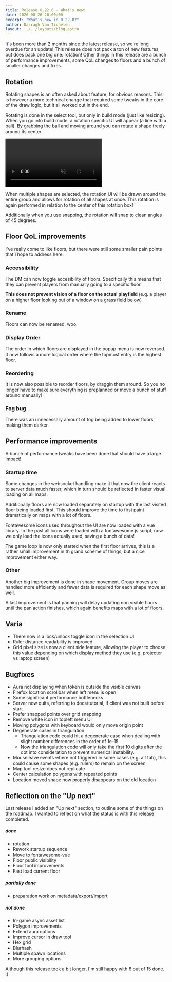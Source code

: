 ```yaml
---
title: Release 0.22.0 - What's new!
date: 2020-08-26 20:00:00
excerpt: "What's new in 0.22.0?"
author: Darragh Van Tichelen
layout: ../../layouts/blog.astro
---
```


It's been more than 2 months since the latest release, so we're long overdue for an update!
This release does not pack a ton of new features, but does pack one big one: rotation!
Other things in this release are a bunch of performance improvements, some QoL changes to floors and a bunch of smaller changes and fixes.

## Rotation

Rotating shapes is an often asked about feature, for obvious reasons.
This is however a more technical change that required some tweaks in the core of the draw logic,
but it all worked out in the end.

Rotating is done in the select tool, but only in build mode (just like resizing).
When you go into build mode, a rotation specific UI will appear (a line with a ball).
By grabbing the ball and moving around you can rotate a shape freely around its center.

<video autoplay loop muted style="max-width: min(680px, 75vw);">
    <source src="/blog/release-0.22/rotation.webm" type="video/webm" />
    <source src="/blog/release-0.22/rotation.mp4" type="video/mp4" />
</video>

When multiple shapes are selected, the rotation UI will be drawn around the entire group and allows for rotation of all shapes at once.
This rotation is again performed in relation to the center of this rotation box!

Additionally when you use snapping, the rotation will snap to clean angles of 45 degrees.

## Floor QoL improvements

I've really come to like floors, but there were still some smaller pain points that I hope to address here.

### Accessibility

The DM can now toggle accesibility of floors. Specifically this means that they can prevent players from manually going to a specific floor.

**This does not prevent vision of a floor on the actual playfield** (e.g. a player on a higher floor looking out of a window on a grass field below)

### Rename

Floors can now be renamed, woo.

### Display Order

The order in which floors are displayed in the popup menu is now reversed. It now follows a more logical order where the topmost entry is the highest floor.

### Reordering

It is now also possible to reorder floors, by draggin them around. So you no longer have to make sure everything is preplanned or move a bunch of stuff around manually!

### Fog bug

There was an unnecessary amount of fog being added to lower floors, making them darker.

## Performance improvements

A bunch of performance tweaks have been done that should have a large impact!

### Startup time

Some changes in the websocket handling make it that now the client reacts to server data much faster,
which in turn should be reflected in faster visual loading on all maps.

Additionally floors are now loaded separately on startup with the last visited floor being loaded first.
This should improve the time to first paint dramatically on maps with a lot of floors.

Fontawesome icons used throughout the UI are now loaded with a vue library. In the past all icons were loaded with a fontawesome.js script, now we only load the icons actually used, saving a bunch of data!

The game loop is now only started when the first floor arrives, this is a rather small improvement in th grand scheme of things, but a nice improvement either way.

### Other

Another big improvement is done in shape movement. Group moves are handled more efficiently and fewer data is required for each shape move as well.

A last improvement is that panning will delay updating non visible floors until the pan action finishes, which again benefits maps with a lot of floors.

## Varia

-   There now is a lock/unlock toggle icon in the selection UI
-   Ruler distance readability is improved
-   Grid pixel size is now a client side feature, allowing the player to choose this value depending on which display method they use (e.g. projecter vs laptop screen)

## Bugfixes

-   Aura not displaying when token is outside the visible canvas
-   Firefox location scrollbar when left menu is open
-   Some significant performance bottlenecks
-   Server now quits, referring to docs/tutorial, if client was not built before start
-   Prefer snapped points over grid snapping
-   Remove white icon in topleft menu UI
-   Moving polygons with keyboard would only move origin point
-   Degenerate cases in triangulation
    -   Triangulation code could hit a degenerate case when dealing with slight number differences in the order of 1e-15
    -   Now the triangulation code will only take the first 10 digits after the dot into consideration to prevent numerical instability.
-   Mouseleave events where not triggered in some cases (e.g. alt tab), this could cause some shapes (e.g. rulers) to remain on the screen
-   Map tool resize does not replicate
-   Center calculation polygons with repeated points
-   Location moved shape now properly disappears on the old location

## Reflection on the "Up next"

Last release I added an "Up next" section, to outline some of the things on the roadmap. I wanted to reflect on what the status is with this release completed.

##### done

-   rotation
-   Rework startup sequence
-   Move to fontawesome-vue
-   Floor public visibility
-   Floor tool improvements
-   Fast load current floor

##### partially done

-   preparation work on metadata/export/import

##### not done

-   In-game async asset list
-   Polygon improvements
-   Extend aura options
-   Improve cursor in draw tool
-   Hex grid
-   Blurhash
-   Multiple spawn locations
-   More grouping options

Although this release took a bit longer, I'm still happy with 6 out of 15 done. :)
